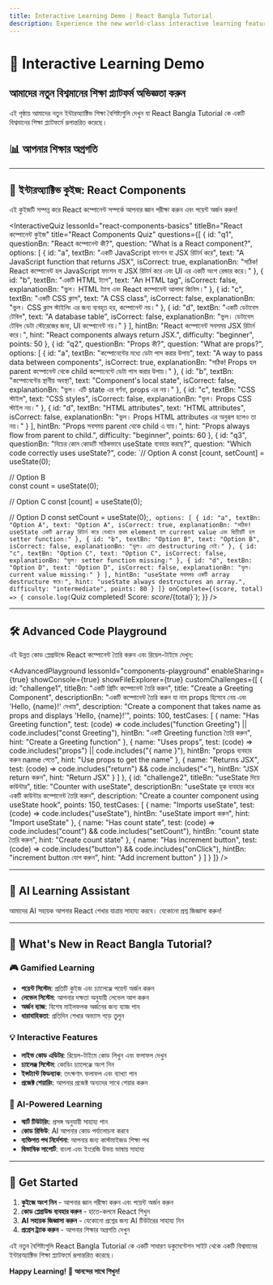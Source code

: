 ```yaml
---
title: Interactive Learning Demo | React Bangla Tutorial
description: Experience the new world-class interactive learning features of React Bangla Tutorial including gamified progress tracking, AI assistant, and advanced code playground.
---
```


# 🚀 Interactive Learning Demo
## আমাদের নতুন বিশ্বমানের শিক্ষা প্ল্যাটফর্ম অভিজ্ঞতা করুন

এই পৃষ্ঠায় আমাদের নতুন ইন্টারঅ্যাক্টিভ শিক্ষা বৈশিষ্ট্যগুলি দেখুন যা React Bangla Tutorial কে একটি বিশ্বমানের শিক্ষা প্ল্যাটফর্মে রূপান্তরিত করেছে।

## 📊 আপনার শিক্ষার অগ্রগতি

<ProgressDashboard />

---

## 🎯 ইন্টারঅ্যাক্টিভ কুইজ: React Components

এই কুইজটি সম্পন্ন করে React কম্পোনেন্ট সম্পর্কে আপনার জ্ঞান পরীক্ষা করুন এবং পয়েন্ট অর্জন করুন!

<InteractiveQuiz
  lessonId="react-components-basics"
  titleBn="React কম্পোনেন্ট কুইজ"
  title="React Components Quiz"
  questions={[
    {
      id: "q1",
      questionBn: "React কম্পোনেন্ট কী?",
      question: "What is a React component?",
      options: [
        {
          id: "a",
          textBn: "একটি JavaScript ফাংশন যা JSX রিটার্ন করে",
          text: "A JavaScript function that returns JSX",
          isCorrect: true,
          explanationBn: "সঠিক! React কম্পোনেন্ট হল JavaScript ফাংশন যা JSX রিটার্ন করে এবং UI এর একটি অংশ রেন্ডার করে।"
        },
        {
          id: "b",
          textBn: "একটি HTML ট্যাগ",
          text: "An HTML tag",
          isCorrect: false,
          explanationBn: "ভুল। HTML ট্যাগ এবং React কম্পোনেন্ট আলাদা জিনিস।"
        },
        {
          id: "c",
          textBn: "একটি CSS ক্লাস",
          text: "A CSS class",
          isCorrect: false,
          explanationBn: "ভুল। CSS ক্লাস স্টাইলিং এর জন্য ব্যবহৃত হয়, কম্পোনেন্ট নয়।"
        },
        {
          id: "d",
          textBn: "একটি ডেটাবেস টেবিল",
          text: "A database table",
          isCorrect: false,
          explanationBn: "ভুল। ডেটাবেস টেবিল ডেটা স্টোরেজের জন্য, UI কম্পোনেন্ট নয়।"
        }
      ],
      hintBn: "React কম্পোনেন্ট সবসময় JSX রিটার্ন করে।",
      hint: "React components always return JSX.",
      difficulty: "beginner",
      points: 50
    },
    {
      id: "q2",
      questionBn: "Props কী?",
      question: "What are props?",
      options: [
        {
          id: "a",
          textBn: "কম্পোনেন্টের মধ্যে ডেটা পাস করার উপায়",
          text: "A way to pass data between components",
          isCorrect: true,
          explanationBn: "সঠিক! Props হল parent কম্পোনেন্ট থেকে child কম্পোনেন্টে ডেটা পাস করার উপায়।"
        },
        {
          id: "b",
          textBn: "কম্পোনেন্টের স্থানীয় অবস্থা",
          text: "Component's local state",
          isCorrect: false,
          explanationBn: "ভুল। এটি state এর বর্ণনা, props এর নয়।"
        },
        {
          id: "c",
          textBn: "CSS স্টাইল",
          text: "CSS styles",
          isCorrect: false,
          explanationBn: "ভুল। Props CSS স্টাইল নয়।"
        },
        {
          id: "d",
          textBn: "HTML attributes",
          text: "HTML attributes",
          isCorrect: false,
          explanationBn: "ভুল। Props HTML attributes এর অনুরূপ হলেও তা নয়।"
        }
      ],
      hintBn: "Props সবসময় parent থেকে child এ যায়।",
      hint: "Props always flow from parent to child.",
      difficulty: "beginner",
      points: 60
    },
    {
      id: "q3",
      questionBn: "নিচের কোন কোডটি সঠিকভাবে useState ব্যবহার করছে?",
      question: "Which code correctly uses useState?",
      code: `// Option A
const [count, setCount] = useState(0);

// Option B  
const count = useState(0);

// Option C
const [count] = useState(0);

// Option D
const setCount = useState(0);`,
      options: [
        {
          id: "a",
          textBn: "Option A",
          text: "Option A",
          isCorrect: true,
          explanationBn: "সঠিক! useState একটি array রিটার্ন করে যেখানে প্রথম element হল current value এবং দ্বিতীয়টি হল setter function।"
        },
        {
          id: "b",
          textBn: "Option B",
          text: "Option B",
          isCorrect: false,
          explanationBn: "ভুল। এতে destructuring নেই।"
        },
        {
          id: "c",
          textBn: "Option C",
          text: "Option C",
          isCorrect: false,
          explanationBn: "ভুল। setter function missing।"
        },
        {
          id: "d",
          textBn: "Option D",
          text: "Option D",
          isCorrect: false,
          explanationBn: "ভুল। current value missing।"
        }
      ],
      hintBn: "useState সবসময় একটি array destructure করে।",
      hint: "useState always destructures an array.",
      difficulty: "intermediate",
      points: 80
    }
  ]}
  onComplete={(score, total) => {
    console.log(`Quiz completed! Score: ${score}/${total}`);
  }}
/>

---

## 🛠️ Advanced Code Playground

এই উন্নত কোড প্লেগ্রাউন্ডে React কম্পোনেন্ট তৈরি করুন এবং রিয়েল-টাইমে দেখুন:

<AdvancedPlayground
  lessonId="components-playground"
  enableSharing={true}
  showConsole={true}
  showFileExplorer={true}
  customChallenges={[
    {
      id: "challenge1",
      titleBn: "একটি গ্রিটিং কম্পোনেন্ট তৈরি করুন",
      title: "Create a Greeting Component",
      descriptionBn: "একটি কম্পোনেন্ট তৈরি করুন যা নাম props হিসেবে নেয় এবং 'Hello, {name}!' দেখায়",
      description: "Create a component that takes name as props and displays 'Hello, {name}!'",
      points: 100,
      testCases: [
        {
          name: "Has Greeting function",
          test: (code) => code.includes("function Greeting") || code.includes("const Greeting"),
          hintBn: "একটি Greeting function তৈরি করুন",
          hint: "Create a Greeting function"
        },
        {
          name: "Uses props",
          test: (code) => code.includes("props") || code.includes("{ name }"),
          hintBn: "props ব্যবহার করুন name পেতে",
          hint: "Use props to get the name"
        },
        {
          name: "Returns JSX",
          test: (code) => code.includes("return") && code.includes("<"),
          hintBn: "JSX return করুন",
          hint: "Return JSX"
        }
      ]
    },
    {
      id: "challenge2",
      titleBn: "useState দিয়ে কাউন্টার",
      title: "Counter with useState",
      descriptionBn: "useState হুক ব্যবহার করে একটি কাউন্টার কম্পোনেন্ট তৈরি করুন",
      description: "Create a counter component using useState hook",
      points: 150,
      testCases: [
        {
          name: "Imports useState",
          test: (code) => code.includes("useState"),
          hintBn: "useState import করুন",
          hint: "Import useState"
        },
        {
          name: "Has count state",
          test: (code) => code.includes("count") && code.includes("setCount"),
          hintBn: "count state তৈরি করুন",
          hint: "Create count state"
        },
        {
          name: "Has increment button",
          test: (code) => code.includes("button") && code.includes("onClick"),
          hintBn: "increment button যোগ করুন",
          hint: "Add increment button"
        }
      ]
    }
  ]}
/>

---

## 🤖 AI Learning Assistant

আমাদের AI সহায়ক আপনার React শেখার যাত্রায় সাহায্য করবে। যেকোনো প্রশ্ন জিজ্ঞাসা করুন!

<LearningAssistant 
  lessonContext="React Components and Props"
  visible={false}
/>

---

## 🎉 What's New in React Bangla Tutorial?

### 🎮 Gamified Learning
- **পয়েন্ট সিস্টেম**: প্রতিটি কুইজ এবং চ্যালেঞ্জে পয়েন্ট অর্জন করুন
- **লেভেল সিস্টেম**: আপনার দক্ষতা অনুযায়ী লেভেল আপ করুন  
- **অর্জন ব্যাজ**: বিশেষ মাইলফলক অর্জনের জন্য ব্যাজ পান
- **ধারাবাহিকতা**: প্রতিদিন শেখার অভ্যাস গড়ে তুলুন

### 💡 Interactive Features
- **লাইভ কোড এডিটর**: রিয়েল-টাইমে কোড লিখুন এবং ফলাফল দেখুন
- **চ্যালেঞ্জ সিস্টেম**: কোডিং চ্যালেঞ্জে অংশ নিন
- **ইন্সট্যান্ট ফিডব্যাক**: তৎক্ষণাৎ ফলাফল এবং ব্যাখ্যা পান
- **প্রজেক্ট শেয়ারিং**: আপনার প্রজেক্ট অন্যদের সাথে শেয়ার করুন

### 🤖 AI-Powered Learning
- **স্মার্ট টিউটরিং**: প্রসঙ্গ অনুযায়ী সাহায্য পান
- **কোড রিভিউ**: AI আপনার কোড পর্যালোচনা করবে
- **ব্যক্তিগত পথ নির্দেশনা**: আপনার জন্য কাস্টমাইজড শিক্ষা পথ
- **দ্বিভাষিক সাপোর্ট**: বাংলা এবং ইংরেজি উভয় ভাষায় সাহায্য

---

## 🚀 Get Started

1. **কুইজে অংশ নিন** - আপনার জ্ঞান পরীক্ষা করুন এবং পয়েন্ট অর্জন করুন
2. **কোড প্লেগ্রাউন্ড ব্যবহার করুন** - হাতে-কলমে React শিখুন
3. **AI সহায়ক জিজ্ঞাসা করুন** - যেকোনো প্রশ্নের জন্য AI টিউটরের সাহায্য নিন
4. **প্রগ্রেস ট্র্যাক করুন** - আপনার শিক্ষার অগ্রগতি দেখুন

এই নতুন বৈশিষ্ট্যগুলি React Bangla Tutorial কে একটি সাধারণ ডকুমেন্টেশন সাইট থেকে একটি বিশ্বমানের ইন্টারঅ্যাক্টিভ শিক্ষা প্ল্যাটফর্মে রূপান্তরিত করেছে।

**Happy Learning! 🎉 আনন্দের সাথে শিখুন!**